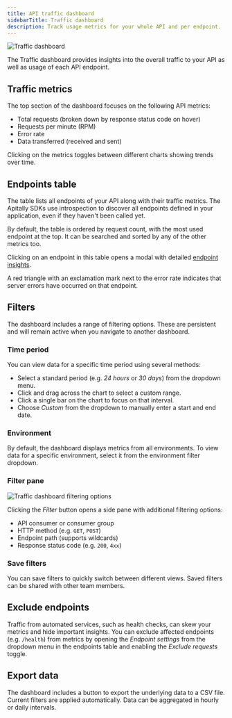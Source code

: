 ```yaml
---
title: API traffic dashboard
sidebarTitle: Traffic dashboard
description: Track usage metrics for your whole API and per endpoint.
---
```


<img src="https://assets.apitally.io/docs/2025-08-26/traffic.webp" alt="Traffic dashboard" className="rounded-xl" />

The Traffic dashboard provides insights into the overall traffic to your API as well as usage of each API endpoint.

## Traffic metrics

The top section of the dashboard focuses on the following API metrics:

- Total requests (broken down by response status code on hover)
- Requests per minute (RPM)
- Error rate
- Data transferred (received and sent)

Clicking on the metrics toggles between different charts showing trends over time.

## Endpoints table

The table lists all endpoints of your API along with their traffic metrics. The Apitally SDKs use introspection to discover all endpoints defined in your application, even if they haven't been called yet.

By default, the table is ordered by request count, with the most used endpoint at the top. It can be searched and sorted by any of the other metrics too.

Clicking on an endpoint in this table opens a modal with detailed [endpoint insights](/features/endpoint-insights).

<Tip>A red triangle with an exclamation mark next to the error rate indicates that server errors have occurred on that endpoint.</Tip>

## Filters

The dashboard includes a range of filtering options. These are persistent and will remain active when you navigate to another dashboard.

### Time period

You can view data for a specific time period using several methods:

- Select a standard period (e.g. *24 hours* or *30 days*) from the dropdown menu.
- Click and drag across the chart to select a custom range.
- Click a single bar on the chart to focus on that interval.
- Choose *Custom* from the dropdown to manually enter a start and end date.

### Environment

By default, the dashboard displays metrics from all environments. To view data for a specific environment, select it from the environment filter dropdown.

### Filter pane

<img src="https://assets.apitally.io/docs/2025-08-26/traffic-filters.webp" alt="Traffic dashboard filtering options" className="rounded-xl" loading="lazy" />

Clicking the *Filter* button opens a side pane with additional filtering options:

- API consumer or consumer group
- HTTP method (e.g. `GET`, `POST`)
- Endpoint path (supports wildcards)
- Response status code (e.g. `200`, `4xx`)

### Save filters

You can save filters to quickly switch between different views. Saved filters can be shared with other team members.

## Exclude endpoints

Traffic from automated services, such as health checks, can skew your metrics and hide important insights. You can exclude affected endpoints (e.g. `/health`) from metrics by opening the *Endpoint settings* from the dropdown menu in the endpoints table and enabling the *Exclude requests* toggle.

## Export data

The dashboard includes a button to export the underlying data to a CSV file.
Current filters are applied automatically. Data can be aggregated in hourly or daily intervals.
